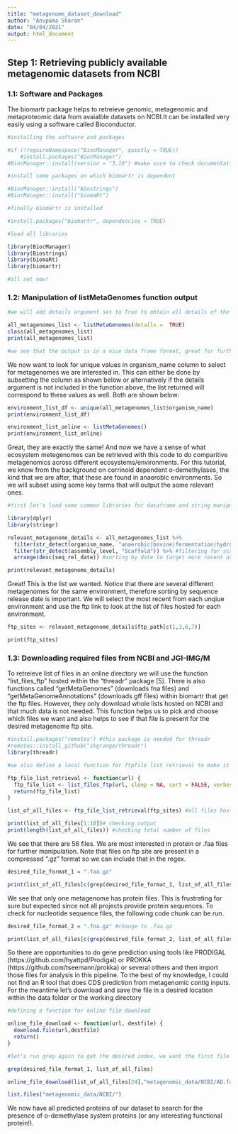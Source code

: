 ---
title: "metagenome_dataset_download"
author: "Anupama Sharan"
date: "04/04/2021"
output: html_document
---

## Step 1: Retrieving publicly available metagenomic datasets from NCBI

### 1.1: Software and Packages

The biomartr package helps to retreieve genomic, metagenomic and metaproteomic data from avaialble datasets on NCBI.It can be installed very easily using a software called Bioconductor. 

```{r echo=TRUE}
#installing the software and packages 

#if (!requireNamespace("BiocManager", quietly = TRUE))
    #install.packages("BiocManager")
#BiocManager::install(version = "3.10") #make sure to check documentation page for the correct version of BiocManager compatible with the version of R you are running

#install some packages on which biomartr is dependent

#BiocManager::install("Biostrings")
#BiocManager::install("biomaRt")

#finally biomartr is installed

#install.packages("biomartr", dependencies = TRUE)

#load all libraries

library(BiocManager)
library(Biostrings)
library(biomaRt)
library(biomartr)

#all set now!

```

### 1.2: Manipulation of listMetaGenomes function output

```{r echo=TRUE}

#we will add details argument set to True to obtain all details of the metagenome, by default only the list of "organism_name" is returned 

all_metagenomes_list <- listMetaGenomes(details =  TRUE)
class(all_metagenomes_list)
print(all_metagenomes_list)

#we see that the output is in a nice data frame format, great for further manipulation

```

We now want to look for unique values in organism_name column to select for metagenomes we are interested in. This can either be done by subsetting the column as shown below or alternatively if the details argument is not included in the function above, the list returned will correspond to these values as well. Both are shown below:

```{r echo=TRUE}

environment_list_df <- unique(all_metagenomes_list$organism_name)
print(environment_list_df)

environment_list_online <- listMetaGenomes()
print(environment_list_online)

```

Great, they are exactly the same! And now we have a sense of what ecosystem metegenomes can be retrieved with this code to do comparitive metagenomics across different ecosystems/environments. For this tutorial, we know from the background on corrinoid dependent o-demethylases, the kind that we are after, that these are found in anaerobic environments. So we will subset using some key terms that will output the some relevant ones.

```{r echo=TRUE}
#first let's load some common libraries for dataframe and string manipulation

library(dplyr)
library(stringr)

relevant_metagenome_details <- all_metagenomes_list %>% 
  filter(str_detect(organism_name, "anaerobic|bovine|fermentation|hydrocarbon|landfill|alkali")) %>% #filtering for relevant metagenomes, output will be in df format
  filter(str_detect(assembly_level, "Scaffold")) %>% #filtering for scaffolds level assemblies as we don't want single contig assemblies to expand scope of search
  arrange(desc(seq_rel_date)) #sorting by date to target more recent assemblies to get high quality data

print(relevant_metagenome_details)

```

Great! This is the list we wanted. Notice that there are several different metagenomes for the same environment, therefore sorting by sequence release date is important. We will select the most recent from each unqiue environment and use the ftp link to look at the list of files hosted for each environment.

```{r echo=TRUE}

ftp_sites <- relevant_metagenome_details$ftp_path[c(1,3,6,7)]

print(ftp_sites)

```

### 1.3: Downloading required files from NCBI and JGI-IMG/M

To retreieve list of files in an online directory we will use the function "list_files_ftp" hosted within the "threadr" package [5]. There is also functions called "getMetaGenomes" (downloads fna files) and "getMetaGenomeAnnotations" (downloads gff files) within biomartr that get the ftp files. However, they only download whole lists hosted on NCBI and that much data is not needed. This function helps us to pick and choose which files we want and also helps to see if that file is present for the desired metagenome ftp site.

```{r echo=TRUE}
#install.packages("remotes") #this package is needed for threadr
#remotes::install_github("skgrange/threadr")
library(threadr)

#we also define a local function for ftpfile list retrieval to make it customisable and lets you supply multiple urls (as in our case)

ftp_file_list_retrieval <- function(url) {
  ftp_file_list <- list_files_ftp(url, sleep = NA, sort = FALSE, verbose = TRUE)
  return(ftp_file_list)
}

list_of_all_files <- ftp_file_list_retrieval(ftp_sites) #all files hosted for all metagenomes is returned

print(list_of_all_files[1:10])# checking output
print(length(list_of_all_files)) #checking total number of files

```

We see that there are 56 files. We are most interested in protein or .faa files for further manipulation. Note that files on ftp site are present in a compressed ".gz" format so we can include that in the regex.

```{r echo=TRUE}

desired_file_format_1 = ".faa.gz"

print(list_of_all_files[c(grep(desired_file_format_1, list_of_all_files))])

```

We see that only one metagenome has protein files. This is frustrating for sure but expected since not all projects provide protein sequences. To check for nucleotide sequence files, the following code chunk can be run. 

```{r echo=TRUE}

desired_file_format_2 = ".fna.gz" #change to .faa.gz

print(list_of_all_files[c(grep(desired_file_format_2, list_of_all_files))])

```

So there are opportunities to do gene prediction using tools like PRODIGAL (https://github.com/hyattpd/Prodigal) or PROKKA (https://github.com/tseemann/prokka) or several others and then import those files for analysis in this pipeline. To the best of my knowledge, I could not find an R tool that does CDS prediction from metagenomic contig inputs. For the meantime let's download and save the file in a desired location within the data folder or the working directory

```{r echo=TRUE}

#defining a function for online file download

online_file_download <- function(url, destfile) {
  download.file(url,destfile)
  return()
}

#let's run grep again to get the desired index, we want the first file

grep(desired_file_format_1, list_of_all_files)

online_file_download(list_of_all_files[24],"metagenomic_data/NCBI/AD.faa.gz")

list.files("metagenomic_data/NCBI/") 

```

We now have all predicted proteins of our dataset to search for the presence of o-demethylase system proteins (or any interesting functional protein!).